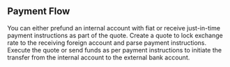 ## Payment Flow
<Steps>
  <Step title="Fund Internal Account or prepare for Just-in-Time Funding">
    You can either prefund an internal account with fiat or receive just-in-time payment instructions as part of the quote.
  </Step>
  <Step title="Create Quote">
    Create a quote to lock exchange rate to the receiving foreign account and parse payment instructions.
  </Step>
  <Step title="Execute Quote">
    Execute the quote or send funds as per payment instructions to initiate the transfer from the internal account to the external bank account.
  </Step>
</Steps>
